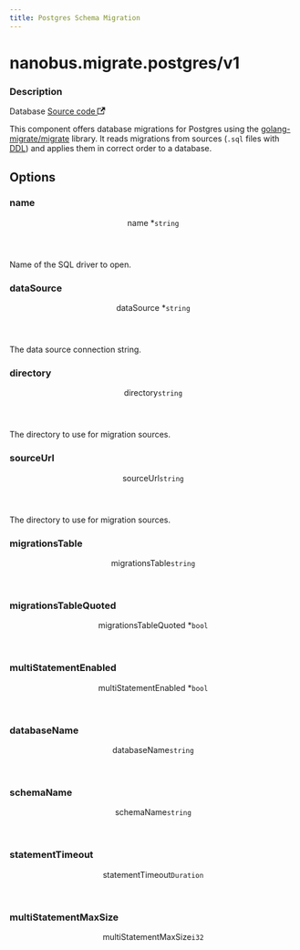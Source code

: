 ```yaml
---
title: Postgres Schema Migration
---
```



# nanobus.migrate.postgres/v1

<div class="attributes">

### Description

<p>
  <span className="badge badgeDarkBlue">Database</span>
  <a href="https://github.com/nanobus/nanobus/blob/main/pkg/initialize/postgres/postgres.go" target="_blank" rel="noopener noreferrer">Source code <svg width="13.5" height="13.5" aria-hidden="true" viewBox="0 0 24 24" class="iconExternalLink_node_modules-@docusaurus-theme-classic-lib-theme-Icon-ExternalLink-styles-module"><path fill="currentColor" d="M21 13v10h-21v-19h12v2h-10v15h17v-8h2zm3-12h-10.988l4.035 4-6.977 7.07 2.828 2.828 6.977-7.07 4.125 4.172v-11z"></path></svg></a>
</p>

</div>

This component offers database migrations for Postgres using the
[golang-migrate/migrate](https://github.com/golang-migrate/migrate) library.
It reads migrations from sources (`.sql` files with [DDL](https://en.wikipedia.org/wiki/Data_definition_language)) and applies them in correct order to a database.

## Options

<div class="attributes">

### name

<div class="attribute">
  <header>
    <span className="badge badgeDarkBlue">name <span className="required">*</span>
      <a class="hash-link" href="#name" title="Direct link to name">​</a>
    </span>
    <code>string</code>
  </header>

Name of the SQL driver to open.

</div>

### dataSource

<div class="attribute">
  <header>
    <span className="badge badgeDarkBlue">dataSource <span className="required">*</span>
      <a class="hash-link" href="#datasource" title="Direct link to dataSource">​</a>
    </span>
    <code>string</code>
  </header>

The data source connection string.

</div>

### directory

<div class="attribute">
  <header>
    <span className="badge badgeDarkBlue">directory
      <a class="hash-link" href="#directory" title="Direct link to directory">​</a>
    </span>
    <code>string</code>
  </header>

The directory to use for migration sources.

</div>

### sourceUrl

<div class="attribute">
  <header>
    <span className="badge badgeDarkBlue">sourceUrl
      <a class="hash-link" href="#sourceurl" title="Direct link to sourceUrl">​</a>
    </span>
    <code>string</code>
  </header>

The directory to use for migration sources.

</div>

### migrationsTable

<div class="attribute">
  <header>
    <span className="badge badgeDarkBlue">migrationsTable
      <a class="hash-link" href="#migrationstable" title="Direct link to migrationsTable">​</a>
    </span>
    <code>string</code>
  </header>



</div>

### migrationsTableQuoted

<div class="attribute">
  <header>
    <span className="badge badgeDarkBlue">migrationsTableQuoted <span className="required">*</span>
      <a class="hash-link" href="#migrationstablequoted" title="Direct link to migrationsTableQuoted">​</a>
    </span>
    <code>bool</code>
  </header>



</div>

### multiStatementEnabled

<div class="attribute">
  <header>
    <span className="badge badgeDarkBlue">multiStatementEnabled <span className="required">*</span>
      <a class="hash-link" href="#multistatementenabled" title="Direct link to multiStatementEnabled">​</a>
    </span>
    <code>bool</code>
  </header>



</div>

### databaseName

<div class="attribute">
  <header>
    <span className="badge badgeDarkBlue">databaseName
      <a class="hash-link" href="#databasename" title="Direct link to databaseName">​</a>
    </span>
    <code>string</code>
  </header>



</div>

### schemaName

<div class="attribute">
  <header>
    <span className="badge badgeDarkBlue">schemaName
      <a class="hash-link" href="#schemaname" title="Direct link to schemaName">​</a>
    </span>
    <code>string</code>
  </header>



</div>

### statementTimeout

<div class="attribute">
  <header>
    <span className="badge badgeDarkBlue">statementTimeout
      <a class="hash-link" href="#statementtimeout" title="Direct link to statementTimeout">​</a>
    </span>
    <code>Duration</code>
  </header>



</div>

### multiStatementMaxSize

<div class="attribute">
  <header>
    <span className="badge badgeDarkBlue">multiStatementMaxSize
      <a class="hash-link" href="#multistatementmaxsize" title="Direct link to multiStatementMaxSize">​</a>
    </span>
    <code>i32</code>
  </header>



</div>

</div>

